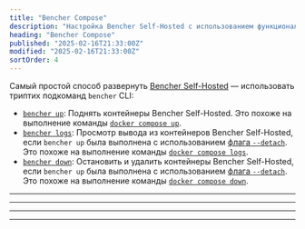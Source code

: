 ```yaml
---
title: "Bencher Compose"
description: "Настройка Bencher Self-Hosted с использованием функциональности Docker Compose в Bencher CLI"
heading: "Bencher Compose"
published: "2025-02-16T21:33:00Z"
modified: "2025-02-16T21:33:00Z"
sortOrder: 4
---
```



Самый простой способ развернуть [Bencher Self-Hosted][bencher self hosted] — использовать триптих подкоманд `bencher` CLI:

- [`bencher up`][bencher up]: Поднять контейнеры Bencher Self-Hosted.
  Это похоже на выполнение команды [`docker compose up`][docker compose up].
- [`bencher logs`][bencher logs]: Просмотр вывода из контейнеров Bencher Self-Hosted,
  если `bencher up` была выполнена с использованием [флага `--detach`][detach flag].
  Это похоже на выполнение команды [`docker compose logs`][docker compose logs].
- [`bencher down`][bencher down]: Остановить и удалить контейнеры Bencher Self-Hosted,
  если `bencher up` была выполнена с использованием [флага `--detach`][detach flag].
  Это похоже на выполнение команды [`docker compose down`][docker compose down].

[docker compose up]: https://docs.docker.com/reference/cli/docker/compose/up/
[docker compose logs]: https://docs.docker.com/reference/cli/docker/compose/logs/
[docker compose down]: https://docs.docker.com/reference/cli/docker/compose/down/

[bencher self hosted]: /ru/docs/explanation/bencher-self-hosted/

[bencher up]: #bencher-up
[bencher logs]: #bencher-logs
[bencher down]: #bencher-down
[detach flag]: #--detach

<hr />

<div class="box">
  <BencherUp />
</div>

<hr />

<div class="box">
  <BencherLogs />
</div>

<hr />

<div class="box">
  <BencherDown />
</div>

<hr />

<DockerCompose />
